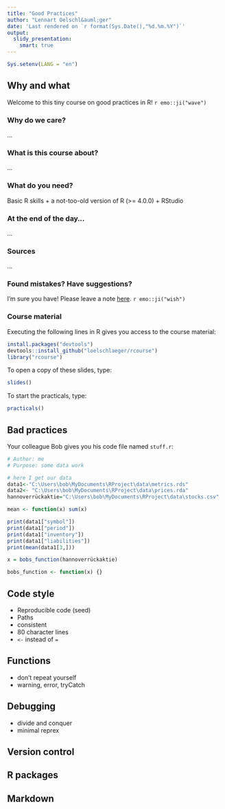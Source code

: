 ```yaml
---
title: "Good Practices"
author: "Lennart Oelschl&auml;ger"
date: 'Last rendered on `r format(Sys.Date(),"%d.%m.%Y")`'
output: 
  slidy_presentation:
    smart: true
---
```


```r
Sys.setenv(LANG = "en")
```
  
## Why and what 

Welcome to this tiny course on good practices in R! `r emo::ji("wave")`

### Why do we care?

...

### What is this course about?

...

### What do you need?

Basic R skills + a not-too-old version of R (>= 4.0.0) + RStudio

### At the end of the day...

...

### Sources

...

### Found mistakes? Have suggestions?

I'm sure you have! Please leave a note [here](https://github.com/loelschlaeger/rcourse/issues/new/choose). `r emo::ji("wish")`

### Course material

Executing the following lines in R gives you access to the course material:

```r
install.packages("devtools")
devtools::install_github("loelschlaeger/rcourse")
library("rcourse")
```

To open a copy of these slides, type:

```r
slides()
```

To start the practicals, type:

```r
practicals()
```

## Bad practices

Your colleague Bob gives you his code file named `stuff.r`:

```r
# Author: me
# Purpose: some data work

# here I get our data
data1<-"C:\Users\bob\MyDocuments\RProject\data\metrics.rds"
data2<- "C:\Users\bob\MyDocuments\RProject\data\prices.rda"
hannoverrückaktie="C:\Users\bob\MyDocuments\RProject\data\stocks.csv"

mean <- function(x) sum(x)

print(data1["symbol"])
print(data1["period"])
print(data1["inventory"])
print(data1["liabilities"])
print(mean(data1[3,]))

x = bobs_function(hannoverrückaktie)

bobs_function <- function(x) {}
```

## Code style

- Reproducible code (seed)
- Paths
- consistent
- 80 character lines
- `<-` instead of `=`

## Functions

- don't repeat yourself
- warning, error, tryCatch

## Debugging

- divide and conquer
- minimal reprex

## Version control

## R packages

## Markdown
